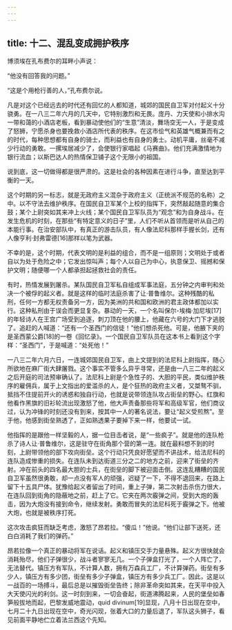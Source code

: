 ```yaml
---
---
---
```

title: 十二、混乱变成拥护秩序
---




博须埃在孔布费尔的耳畔小声说：

“他没有回答我的问题。”

“这是个用枪行善的人，”孔布费尔说。

凡是对这个已经远去的时代还有回忆的人都知道，城郊的国民自卫军对付起义十分骁勇。在一八三二年六月的几天中，它特别激烈和无畏。庞丹、力天使和小排水沟一带和蔼的小酒店老板，看到暴动使他们的“生意”清淡，舞场空无一人，于是变成了怒狮，宁愿杀身也要挽救小酒店所代表的秩序。在这市侩气和英雄气概兼而有之的时代，每种思想都有自身的骑士，而利益也有自身的勇士。动机平庸，丝毫不减少行动的勇敢。一摞埃居减少了，会使银行家唱起《马赛曲》。他们充满激情地为银行流血；以斯巴达人的热情保卫铺子这个无限小的祖国。

说到底，这一切做得都是很严肃的。这是社会的各种因素在进行斗争，直至达到平衡的一天。

这个时期的另一标志，就是无政府主义混杂于政府主义（正统派不规范的名称）之中。以不守法去维护秩序。在国民自卫军某个上校的指挥下，突然敲起随意的集合鼓；某个上尉突如其来冲上火线；某个国民自卫军队员为“观念”和为自身战斗。在发生危机的时刻，在那些“有特定意义的日子”里，人们不听从首领而是听从自己的本能行事。在治安部队中，有真正的游击队员，有人像法尼科那样手握长剑，还有人像亨利·封弗雷德[16]那样以笔为武器。

不幸的是，这个时期，代表文明的是利益的组合，而不是一组原则；文明处于或者自以为处于危险之中；它发出惊叫声；每个人以自己为中心，执意保卫、摇撼和保护文明；随便哪一个人都承担起拯救社会的责任。

有时，热情发展到屠杀。某队国民自卫军私自组成军事法庭，五分钟之内审判和处决一个被俘的起义者。就是这样的临时法庭杀害了让·普鲁维尔。这种残酷的私刑，任何一方都无权责备另一方，因为美洲的共和国和欧洲的君主政体都加以实行。这种私刑由于误会而更显复杂。暴动的一天，一个名叫保尔-埃梅·加尼埃[17]的年轻诗人在王宫广场受到追逐，刺刀顶在他的腰上，他藏在六号的大门下才逃脱了。追赶的人喊道：“还有一个圣西门的信徒！”他们想杀死他。可是，他腋下夹的是圣西蒙公爵[18]的一卷《回忆录》。一个国民自卫军队员在这本书上看到这个字样：“圣西门”，于是喊道：“处死他！”

一八三二年六月六日，一连城郊国民自卫军，由上文提到的法尼科上尉指挥，随心所欲地在麻厂街大肆屠戮。这个事实不管多么异乎寻常，还是由一八三二年的起义之后开庭的司法预审确认了。法尼科上尉是个急性子的、大胆的平民，类似维护秩序的雇佣兵，属于上文指出的爱滥杀的人，是个狂热的政府主义者，又桀骜不驯，抵挡不住提前开火的诱惑和独自行动，也就是说带领连队攻占街垒的野心。红旗和他看作黑旗的旧衫轮流出现激怒了他，他大声责备那些将军和高级军官，他们商议过，认为冲锋的时刻还没有到来，按其中一人的著名说法，要让“起义受煎熬”。至于他，他感到街垒熟透了，正如熟透果子要掉下来一样，他要试一试。

他指挥的是跟他一样坚毅的人，据一位目击者说，是“一些疯子”。就是他的连队枪杀了诗人让·普鲁维尔，这是驻守在街角那个营的第一连。就在最料想不到的时刻，上尉带领他的部下攻向街垒。这个行动只凭良好愿望而不讲战术，给法尼科的连队造成惨重的损失。在连队未到达街道三分之二的地方之前，迎来了街垒的齐射。冲在前头的四名最大胆的士兵，在街垒的脚下被迎面击倒。这连乱糟糟的国民自卫军虽然很勇敢，却一点没有军人的顽强，迟疑了一下，不得不退回来，在路上留下十五具尸体。犹豫给起义者留出了时间，重上子弹，第二次射击杀伤力很大，在连队回到街角的隐蔽地之前，赶上了它。它夹在两次霰弹之间，受到大炮的轰击，因为大炮没有接到命令，继续发射。勇敢而冒失的法尼科死于霰弹之下。他被大炮，也就是被秩序打死。

这次攻击疯狂而缺乏考虑，激怒了昂若拉。“傻瓜！”他说。“他们让部下送死，还白白消耗了我们的弹药。”

昂若拉像一个真正的暴动将军在说话。起义和镇压交手力量悬殊。起义方很快就会消耗殆尽，他们子弹很少，战斗者寥寥无几。一个子弹盒打光了，一个人阵亡了，无法替代。镇压方有军队，不计算人数，拥有万森兵工厂，不计算弹药。街垒有多少人，镇压方有多少团，街垒有多少子弹盒，镇压方有多少兵工厂。因此，这是以一战百的一场搏斗，最后总是以摧毁街垒告终；除非革命突如其来，在天平中投入大天使闪光的利剑。这一时刻到来，一切会奋起，街道沸腾起来，人民的堡垒如春笋般拔地而起，巴黎发威地震动，quid divinum[19]显现，八月十日出现在空中，七月二十九日出现在空中，奇光闪现，张着大口的力量后退了，军队这头狮子，看见前面平静地伫立着法兰西这个先知。